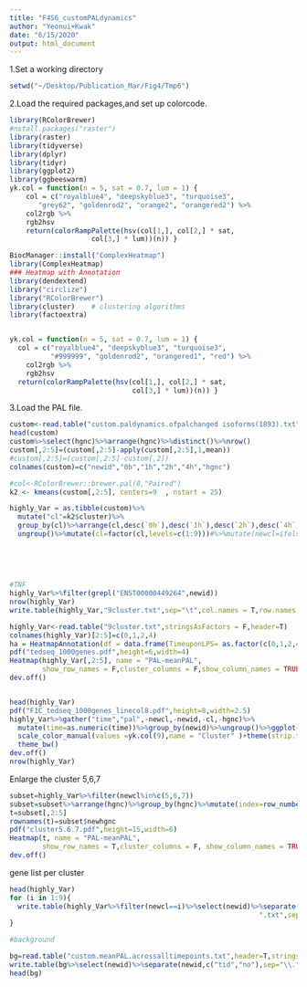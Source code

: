 ```yaml
---
title: "F4S6_customPALdynamics"
author: "Yeonui+Kwak"
date: "6/15/2020"
output: html_document
---
```


1.Set a working directory
```R
setwd("~/Desktop/Publication_Mar/Fig4/Tmp6")

```
2.Load the required packages,and set up colorcode.
```r
library(RColorBrewer)
#nstall.packages("raster")
library(raster)
library(tidyverse)
library(dplyr)
library(tidyr)
library(ggplot2)
library(ggbeeswarm)
yk.col = function(n = 5, sat = 0.7, lum = 1) {
	col = c("royalblue4", "deepskyblue3", "turquoise3",
	   "grey62", "goldenrod2", "orange2", "orangered2") %>%
	col2rgb %>%
	rgb2hsv
	return(colorRampPalette(hsv(col[1,], col[2,] * sat,
				    col[3,] * lum))(n)) }
```


```R
BiocManager::install("ComplexHeatmap")
library(ComplexHeatmap)
### Heatmap with Annotation
library(dendextend)
library("circlize")
library("RColorBrewer")
library(cluster)    # clustering algorithms
library(factoextra)


yk.col = function(n = 5, sat = 0.7, lum = 1) {
  col = c("royalblue4", "deepskyblue3", "turquoise3",
          "#999999", "goldenrod2", "orangered1", "red") %>%
    col2rgb %>%
    rgb2hsv
  return(colorRampPalette(hsv(col[1,], col[2,] * sat,
                              col[3,] * lum))(n)) }

```

3.Load the PAL file.
```R
custom<-read.table("custom.paldynamics.ofpalchanged isoforms(1893).txt",stringsAsFactors = F,header=T)
head(custom)
custom%>%select(hgnc)%>%arrange(hgnc)%>%distinct()%>%nrow()
custom[,2:5]=(custom[,2:5]-apply(custom[,2:5],1,mean))
#custom[,2:5]=(custom[,2:5]-custom[,2])
colnames(custom)=c("newid","0h","1h","2h","4h","hgnc")
```



```R
#col<-RColorBrewer::brewer.pal(8,"Paired")
k2 <- kmeans(custom[,2:5], centers=9  , nstart = 25)

highly_Var = as.tibble(custom)%>%
  mutate("cl"=k2$cluster)%>%
  group_by(cl)%>%arrange(cl,desc(`0h`),desc(`1h`),desc(`2h`),desc(`4h`))%>%
  ungroup()%>%mutate(cl=factor(cl,levels=c(1:9)))#%>%mutate(newcl=ifelse(cl==3,1,
                                                                        ifelse(cl==4,2,
                                                                               ifelse(cl==5,3,
                                                                                      ifelse(cl==7,4,
                                                                                             ifelse(cl==1,5,
                                                                                                    ifelse(cl==2,6,                                                                                                           ifelse(cl==6,7,cl))))))))
#TNF
highly_Var%>%filter(grepl("ENST00000449264",newid))
nrow(highly_Var)
write.table(highly_Var,"9cluster.txt",sep="\t",col.names = T,row.names = F,quote = F)
```

```r
highly_Var<-read.table("9cluster.txt",stringsAsFactors = F,header=T)
colnames(highly_Var)[2:5]=c(0,1,2,4)
ha = HeatmapAnnotation(df = data.frame(TimeuponLPS= as.factor(c(0,1,2,4))))
pdf("tedseq_1000genes.pdf",height=6,width=4)
Heatmap(highly_Var[,2:5], name = "PAL-meanPAL", 
        show_row_names = F,cluster_columns = F,show_column_names = TRUE,  split=highly_Var$newcl,col= circlize::colorRamp2(seq(-20,20,5), yk.col(9)))
dev.off()


head(highly_Var)
pdf("F1C_tedseq_1000genes_linecol8.pdf",height=8,width=2.5)
highly_Var%>%gather("time","pal",-newcl,-newid,-cl,-hgnc)%>%
  mutate(time=as.numeric(time))%>%group_by(newid)%>%ungroup()%>%ggplot(aes(time,pal,group=newid))+geom_line(aes(col=as.factor(newcl),alpha=0.2))+facet_grid(newcl~.,scales="fixed",switch="both")+ylab("PAL")+
  scale_color_manual(values =yk.col(9),name = "Cluster" )+theme(strip.text = element_text(size=12))+theme(legend.position = "none")+
  theme_bw()
dev.off()
nrow(highly_Var)
```


Enlarge the cluster 5,6,7
```R
subset=highly_Var%>%filter(newcl%in%c(5,6,7))
subset=subset%>%arrange(hgnc)%>%group_by(hgnc)%>%mutate(index=row_number())%>%unite("newhgnc",c(hgnc,index),sep=": ")
t=subset[,2:5]
rownames(t)=subset$newhgnc
pdf("cluster5.6.7.pdf",height=15,width=6)
Heatmap(t, name = "PAL-meanPAL", 
        show_row_names = T,cluster_columns = F, show_column_names = TRUE,  split=subset$newcl,col= circlize::colorRamp2(seq(-20,20,5), yk.col(9)))
dev.off()

```


gene list per cluster
```R
head(highly_Var)
for (i in 1:9){
  write.table(highly_Var%>%filter(newcl==i)%>%select(newid)%>%separate(newid,c("tid","no"),sep="\\.")%>%select(tid)%>%arrange(tid)%>%distinct(),paste("paldynamics.cl",i,
                                                             ".txt",sep=""),quote = F,col.names = F,row.names = F)
}

#background

bg=read.table("custom.meanPAL.acrossalltimepoints.txt",header=T,stringsAsFactors = F)
write.table(bg%>%select(newid)%>%separate(newid,c("tid","no"),sep="\\.")%>%select(tid)%>%arrange(tid)%>%distinct(),"paldynamics.background.txt",quote = F,col.names = F,row.names = F)
head(bg)
```
